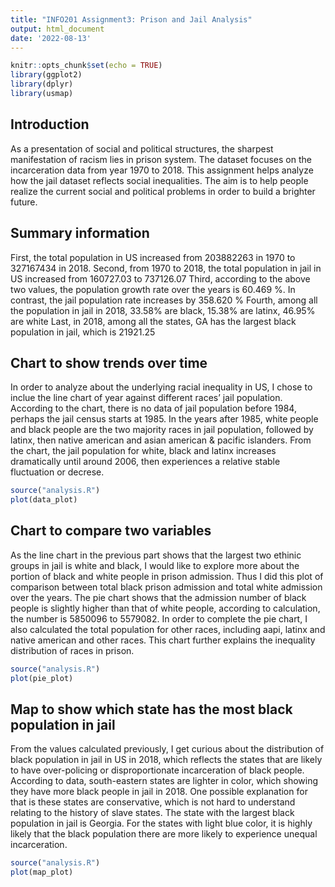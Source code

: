 ```yaml
---
title: "INFO201 Assignment3: Prison and Jail Analysis"
output: html_document
date: '2022-08-13'
---
```


```r
knitr::opts_chunk$set(echo = TRUE)
library(ggplot2)
library(dplyr)
library(usmap)
```
## Introduction

As a presentation of social and political structures, the sharpest manifestation of racism lies in prison system. The dataset focuses on the incarceration data from year 1970 to 2018. This assignment helps analyze how the jail dataset reflects social inequalities. The aim is to help people realize the current social and political problems in order to build a brighter future. 

## Summary information

First, the total population in US increased from 203882263 in 1970 to 327167434 in 2018.
Second, from 1970 to 2018, the total population in jail in US increased from 160727.03 to 737126.07
Third, according to the above two values, the population growth rate over the years is 60.469 %. In contrast, the jail population rate increases by 358.620 %
Fourth, among all the population in jail in 2018, 33.58% are black, 15.38% are latinx, 46.95% are white
Last, in 2018, among all the states, GA has the largest black population in jail, which is 21921.25

## Chart to show trends over time

In order to analyze about the underlying racial inequality in US, I chose to inclue the line chart of year against different races' jail population. According to the chart, there is no data of jail population before 1984, perhaps the jail census starts at 1985. In the years after 1985, white people and black people are the two majority races in jail population, followed by latinx, then native american and asian american & pacific islanders. From the chart, the jail population for white, black and latinx increases dramatically until around 2006, then experiences a relative stable fluctuation or decrese.

```r
source("analysis.R")
plot(data_plot)
```

## Chart to compare two variables

As the line chart in the previous part shows that the largest two ethinic groups in jail is white and black, I would like to explore more about the portion of black and white people in prison admission. Thus I did this plot of comparison between total black prison admission and total white admission over the years. The pie chart shows that the admission number of black people is slightly higher than that of white people, according to calculation, the number is 5850096 to 5579082. In order to complete the pie chart, I also calculated the total population for other races, including aapi, latinx and native american and other races. This chart further explains the inequality distribution of races in prison. 

```r
source("analysis.R")
plot(pie_plot)
```

## Map to show which state has the most black population in jail

From the values calculated previously, I get curious about the distribution of black population in jail in US in 2018, which reflects the states that are likely to have over-policing or disproportionate incarceration of black people. According to data, south-eastern states are lighter in color, which showing they have more black people in jail in 2018. One possible explanation for that is these states are conservative, which is not hard to understand relating to the history of slave states. The state with the largest black population in jail is Georgia. For the states with light blue color, it is highly likely that the black population there are more likely to experience unequal incarceration.

```r
source("analysis.R")
plot(map_plot)
```